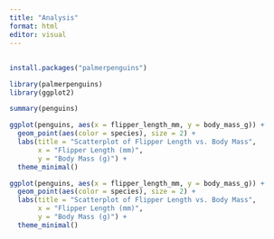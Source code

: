 ```yaml
---
title: "Analysis"
format: html
editor: visual
---
```


## 
```r
install.packages("palmerpenguins")
```

```r
library(palmerpenguins)
library(ggplot2)
```

```r
summary(penguins)
```
```r
ggplot(penguins, aes(x = flipper_length_mm, y = body_mass_g)) +
  geom_point(aes(color = species), size = 2) +
  labs(title = "Scatterplot of Flipper Length vs. Body Mass",
       x = "Flipper Length (mm)",
       y = "Body Mass (g)") +
  theme_minimal()
```
```r
ggplot(penguins, aes(x = flipper_length_mm, y = body_mass_g)) +
  geom_point(aes(color = species), size = 2) +
  labs(title = "Scatterplot of Flipper Length vs. Body Mass",
       x = "Flipper Length (mm)",
       y = "Body Mass (g)") +
  theme_minimal()
```


